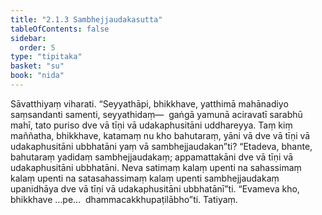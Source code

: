 ```yaml
---
title: "2.1.3 Sambhejjaudakasutta"
tableOfContents: false
sidebar:
  order: 5
type: "tipitaka"
basket: "su"
book: "nida"
---
```



<DynamicBreadcrumb />

<Division number="76" book="nida" bookNo="12" page="353">

<Paragraph number="611" book="nida">
Sāvatthiyaṃ viharati. “Seyyathāpi, bhikkhave, yatthimā mahānadiyo saṃsandanti samenti, seyyathidaṃ—  gaṅgā yamunā aciravatī sarabhū mahī, tato puriso dve vā tīṇi vā udakaphusitāni uddhareyya. Taṃ kiṃ maññatha, bhikkhave, katamaṃ nu kho bahutaraṃ, yāni vā dve vā tīṇi vā udakaphusitāni ubbhatāni yaṃ vā sambhejjaudakan”ti?
</Paragraph>

<Paragraph number="612" book="nida">
“Etadeva, bhante, bahutaraṃ yadidaṃ sambhejjaudakaṃ; appamattakāni dve vā tīṇi vā udakaphusitāni ubbhatāni. Neva satimaṃ kalaṃ upenti na sahassimaṃ kalaṃ upenti na satasahassimaṃ kalaṃ upenti sambhejjaudakaṃ upanidhāya dve vā tīṇi vā udakaphusitāni ubbhatānī”ti. “Evameva kho, bhikkhave …pe…  dhammacakkhupaṭilābho”ti.

</Paragraph>
</Division>

<Paragraph number="613" type="center" book="nida">
Tatiyaṃ.
</Paragraph>
